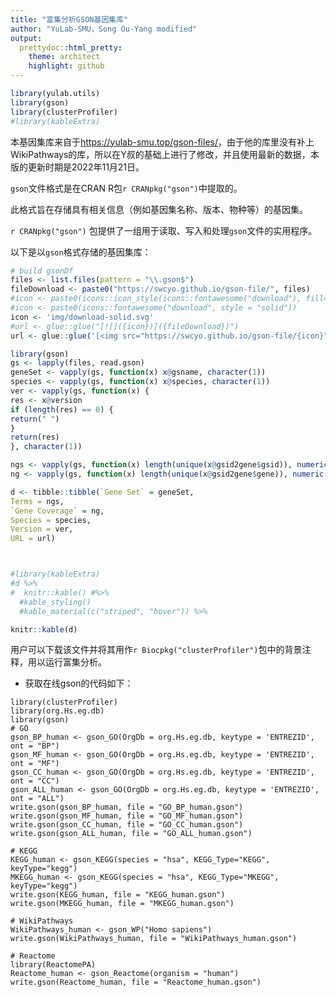 ```yaml
---
title: "富集分析GSON基因集库"
author: "YuLab-SMU，Song Ou-Yang modified"
output:
  prettydoc::html_pretty:
    theme: architect
    highlight: github
---
```


```r
library(yulab.utils)
library(gson)
library(clusterProfiler)
#library(kableExtra)
```

本基因集库来自于<https://yulab-smu.top/gson-files/>，由于他的库里没有补上WikiPathways的库，所以在Y叔的基础上进行了修改，并且使用最新的数据，本版的更新时期是2022年11月21日。

`gson`文件格式是在CRAN R包`r CRANpkg("gson")`中提取的。

此格式旨在存储具有相关信息（例如基因集名称、版本、物种等）的基因集。

`r CRANpkg("gson")` 包提供了一组用于读取、写入和处理`gson`文件的实用程序。

以下是以`gson`格式存储的基因集库：

```r
# build gsonDf
files <- list.files(pattern = "\\.gson$")
fileDownload <- paste0("https://swcyo.github.io/gson-file/", files)
#icon <- paste0(icons::icon_style(icons::fontawesome("download"), fill='red'))
#icon <- paste0(icons::fontawesome("download", style = "solid"))
icon <- 'img/download-solid.svg'
#url <- glue::glue("[![]({icon})]({fileDownload})")
url <- glue::glue('[<img src="https://swcyo.github.io/gson-file/{icon}" width="30"/>]({fileDownload})')

library(gson)
gs <- lapply(files, read.gson)
geneSet <- vapply(gs, function(x) x@gsname, character(1))
species <- vapply(gs, function(x) x@species, character(1))
ver <- vapply(gs, function(x) {
res <- x@version
if (length(res) == 0) {
return(" ")
}
return(res)
}, character(1))

ngs <- vapply(gs, function(x) length(unique(x@gsid2gene$gsid)), numeric(1))
ng <- vapply(gs, function(x) length(unique(x@gsid2gene$gene)), numeric(1))

d <- tibble::tibble(`Gene Set` = geneSet,
Terms = ngs,
`Gene Coverage` = ng,
Species = species,
Version = ver,
URL = url)



#library(kableExtra)
#d %>%
#  knitr::kable() #%>%
  #kable_styling()
  #kable_material(c("striped", "hover")) %>%

knitr::kable(d)  
```

用户可以下载该文件并将其用作`r Biocpkg("clusterProfiler")`包中的背景注释，用以运行富集分析。

-   获取在线gson的代码如下：

```         
library(clusterProfiler)
library(org.Hs.eg.db)
library(gson)
# GO
gson_BP_human <- gson_GO(OrgDb = org.Hs.eg.db, keytype = 'ENTREZID', ont = "BP")
gson_MF_human <- gson_GO(OrgDb = org.Hs.eg.db, keytype = 'ENTREZID', ont = "MF")
gson_CC_human <- gson_GO(OrgDb = org.Hs.eg.db, keytype = 'ENTREZID', ont = "CC")
gson_ALL_human <- gson_GO(OrgDb = org.Hs.eg.db, keytype = 'ENTREZID', ont = "ALL")
write.gson(gson_BP_human, file = "GO_BP_human.gson")
write.gson(gson_MF_human, file = "GO_MF_human.gson")
write.gson(gson_CC_human, file = "GO_CC_human.gson")
write.gson(gson_ALL_human, file = "GO_ALL_human.gson")

# KEGG
KEGG_human <- gson_KEGG(species = "hsa", KEGG_Type="KEGG", keyType="kegg") 
MKEGG_human <- gson_KEGG(species = "hsa", KEGG_Type="MKEGG", keyType="kegg") 
write.gson(KEGG_human, file = "KEGG_human.gson")
write.gson(MKEGG_human, file = "MKEGG_human.gson")

# WikiPathways
WikiPathways_human <- gson_WP("Homo sapiens") 
write.gson(WikiPathways_human, file = "WikiPathways_human.gson")

# Reactome
library(ReactomePA)
Reactome_human <- gson_Reactome(organism = "human")
write.gson(Reactome_human, file = "Reactome_human.gson")
```

